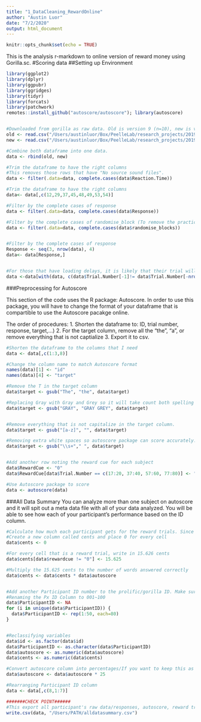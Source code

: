 ```yaml
---
title: "1_DataCleaning_RewardOnline"
author: "Austin Luor"
date: "7/2/2020"
output: html_document
---
```


```r
knitr::opts_chunk$set(echo = TRUE)
```

This is the analysis r-markdown to online version of reward money using Gorilla.sc. 
#Scoring data
##Setting up Environment
```r
library(ggplot2)
library(dplyr)
library(ggpubr)
library(ggridges)
library(tidyr)
library(forcats)
library(patchwork)
remotes::install_github("autoscore/autoscore"); library(autoscore)


#Downloaded from gorilla as raw data. Old is version 9 (n=10), new is version 10 (n=40). This can be found in the data folder in online reward projects. 
old <- read.csv("/Users/austinluor/Box/PeelleLab/research_projects/201901083_onlineReward01/shared/data/data_exp_14612-v9_task-55ha.csv")
new <- read.csv("/Users/austinluor/Box/PeelleLab/research_projects/201901083_onlineReward01/shared/data/data_exp_14612-v10_task-55ha.csv")

#Combine both dataframe into one data. 
data <- rbind(old, new)

#Trim the dataframe to have the right columns 
#This removes those rows that have "No source sound files".
data <- filter(.data=data, complete.cases(data$Reaction.Time))

#Trim the dataframe to have the right columns 
data<- data[,c(12,29,37,45,48,49,53,54)]

#Filter by the complete cases of response
data <- filter(.data=data, complete.cases(data$Response))

#Filter by the complete cases of randomise_block (To remove the practice trials and those who have loading delays)
data <- filter(.data=data, complete.cases(data$randomise_blocks))


#Filter by the complete cases of response
Response <- seq(3, nrow(data), 4)
data<- data[Response,]


#For those that have loading delays, it is likely that their trial will rerun resulting in duplicate trial numbers. This attempts to remove rows that have duplicated row trial numbers. 
data <-data[with(data, c(data$Trial.Number[-1]!= data$Trial.Number[-nrow(data)], TRUE)),]
```


###Preprocessing for Autoscore

This section of the code uses the R package: Autoscore. In order to use this package, you will have to change the format of your dataframe that is compartible to use the Autoscore pacakge online. 

The order of procedures:
1. Shorten the dataframe to: ID, trial number, response, target,...)
2. For the target column, remove all the "the", "a", or remove everything that is not captialize
3. Export it to csv.


```r
#Shorten the dataframe to the columns that I need
data <- data[,c(1:3,8)]

#Change the column name to match Autoscore format
names(data)[1] <- "id"
names(data)[4] <- "target"

#Remove the T in the target column
data$target <- gsub("The", "the", data$target)

#Replacing Gray with Gray and Grey so it will take count both spelling as correct
data$target <- gsub("GRAY", "GRAY GREY", data$target)


#Remove everything that is not capitalize in the target column.
data$target <- gsub("[a-z]", "", data$target)

#Removing extra white spaces so autoscore package can score accurately. 
data$target <- gsub("\\s+"," ", data$target)


#Add another row noting the reward cue for each subject
data$RewardCue <- "0"
data$RewardCue[data$Trial.Number == c(17:20, 37:40, 57:60, 77:80)] <- "$$$"

#Use Autoscore package to score
data <- autoscore(data)

```


###All Data Summary
You can analyze more than one subject on autoscore and it will spit out a meta data file with all of your data analyzed. You will be able to see how each of your participant's performance based on the ID column. 


```r
#Calculate how much each participant gets for the reward trials. Since there are 4 target words in each sentence, each word correct is counted for 15.625 cents. The total will be rounded. 
#Create a new column called cents and place 0 for every cell
data$cents <- 0

#For every cell that is a reward trial, write in 15.626 cents
data$cents[data$rewardcue != "0"] <- 15.625

#Multiply the 15.625 cents to the number of words answered correctly 
data$cents <- data$cents * data$autoscore


#Add another Participant ID number to the prolific/gorilla ID. Make sure to change the 1:n by how many participants we have
#Renaming the Px ID Column to 001~100
data$ParticipantID <- NA
for (i in unique(data$ParticipantID)) {
  data$ParticipantID <- rep(1:50, each=80)
}


#Reclassifying variables
data$id <- as.factor(data$id)
data$ParticipantID <- as.character(data$ParticipantID)
data$autoscore <- as.numeric(data$autoscore)
data$cents <- as.numeric(data$cents)

#Convert autoscore column into percentages/If you want to keep this as 1~4, don't run this line.
data$autoscore <- data$autoscore * 25

#Rearranging Participant ID column
data <- data[,c(8,1:7)]

#######CHECK POINT######
#This export all participant's raw data/responses, autoscore, reward trials for plotting and modeling purposes.
write.csv(data, "/Users/PATH/alldatasummary.csv")

```
